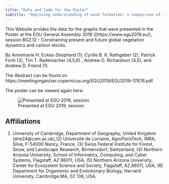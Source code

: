 ```yaml
---
title: "Data and Code for the Poster"
subtitle: "Improving understanding of wood formation: a comparison of two models"
---
```



This Website prvides the data for the graphs that were presented in the Poster at the EGU General Assembly 2019 ([https://www.egu2019.eu/),
session BG2.12 - Constraining present and future global vegetation dynamics and carbon stocks.

By Annemarie H. Eckes-Shephard (1), Cyrille B. K. Rathgeber (2), Patrick Fonti (3), Tim T. Rademacher (4,5,6) , Andrew D. Richardson (4,5), and Andrew D. Friend (1).


The Abstract can be found on https://meetingorganizer.copernicus.org/EGU2019/EGU2019-17876.pdf


The poster can be viewed again here:
 
![Presented at EGU 2019, session](Poster_final.jpg)


## Affiliations
(1) University of Cambridge, Department of Geography, United Kingdom (ahe24@cam.ac.uk),(2) Université de Lorraine, AgroParisTech, INRA, Silva, F-54000 Nancy, France, (3) Swiss Federal Institute for Forest, Snow, and Landscape Research, Birmensdorf, Switzerland, (4) Northern Arizona University, School of Informatics, Computing, and Cyber Systems, Flagstaff, AZ 86011, USA, (5) Northern Arizona University, Center for Ecosystem Science and Society, Flagstaff, AZ,86011, USA, (6) Department for Organismic and Evolutionary Biology, Harvard University, Cambridge,MA, 02 138, USA, 
